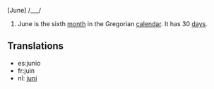 [June] /___/

#June is the sixth [[month]] in the Gregorian [[calendar]]. It has 30 [[day]]s.

==Translations==
*es:junio
*fr:juin
*nl: [[juni]]